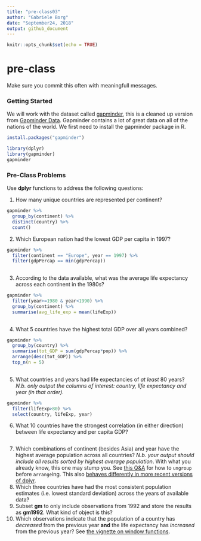 ```yaml
---
title: "pre-class03"
author: "Gabriele Borg"
date: "September24, 2018"
output: github_document
---
```


```r
knitr::opts_chunk$set(echo = TRUE)
```

# pre-class


Make sure you commit this often with meaningfull messages. 


### Getting Started


We will work with the dataset called [gapminder](https://github.com/jennybc/gapminder), this is a cleaned up version from [Gapminder Data](http://www.gapminder.org/data/). Gapminder contains a lot of great data on all of the nations of the world. We first need to install the gapminder package in R. 

```R
install.packages("gapminder")
```



```r
library(dplyr)
library(gapminder)
gapminder
```



### Pre-Class Problems

Use **dplyr** functions to address the following questions:

1. How many unique countries are represented per continent?
```r
gapminder %>%
  group_by(continent) %>%
  distinct(country) %>%
  count()
```

2. Which European nation had the lowest GDP per capita in 1997? 
```r
gapminder %>%
  filter(continent == "Europe", year == 1997) %>%
  filter(gdpPercap == min(gdpPercap))
  
```

3. According to the data available, what was the average life expectancy across each continent in the 1980s?
```r
gapminder %>%
  filter(year>=1980 & year<1990) %>%
  group_by(continent) %>%
  summarise(avg_life_exp = mean(lifeExp))
  
```

4. What 5 countries have the highest total GDP over all years combined?
```r
gapminder %>%
  group_by(country) %>%
  summarise(tot_GDP = sum(gdpPercap*pop)) %>%
  arrange(desc(tot_GDP)) %>%
  top_n(n = 5)
  
```


5. What countries and years had life expectancies of _at least_ 80 years? _N.b. only output the columns of interest: country, life expectancy and year (in that order)._
```r
gapminder %>%
  filter(lifeExp>80) %>%
  select(country, lifeExp, year)
```

6. What 10 countries have the strongest correlation (in either direction) between life expectancy and per capita GDP?
```r

```

7. Which combinations of continent (besides Asia) and year have the highest average population across all countries? _N.b. your output should include all results sorted by highest average population_. With what you already know, this one may stump you. See [this Q&A](http://stackoverflow.com/q/27207963/654296) for how to `ungroup` before `arrange`ing. This also [behaves differently in more recent versions of dplyr](https://github.com/hadley/dplyr/releases/tag/v0.5.0).
8. Which three countries have had the most consistent population estimates (i.e. lowest standard deviation) across the years of available data? 
9. Subset **gm** to only include observations from 1992 and store the results as **gm1992**. What kind of object is this?
10. Which observations indicate that the population of a country has *decreased* from the previous year **and** the life expectancy has *increased* from the previous year? See [the vignette on window functions](https://cran.r-project.org/web/packages/dplyr/vignettes/window-functions.html).
